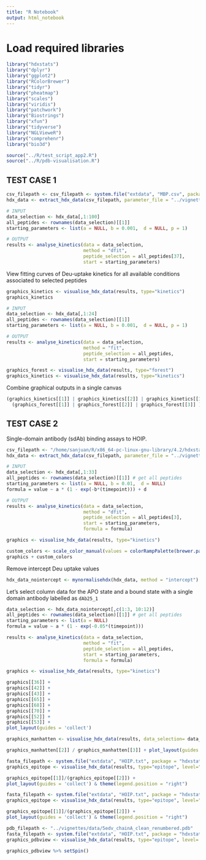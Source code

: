 ```yaml
---
title: "R Notebook"
output: html_notebook
---
```


# Load required libraries

```r
library("hdxstats")
library("dplyr")
library("ggplot2")
library("RColorBrewer")
library("tidyr")
library("pheatmap")
library("scales")
library("viridis")
library("patchwork")
library("Biostrings")
library("xfun")
library("tidyverse")
library("NGLVieweR")
library("comprehenr")
library("bio3d")
```


```r
source("../R/test_script_app2.R")
source("../R/pdb-visualisation.R")
```


## TEST CASE 1

```r
csv_filepath <- csv_filepath <- system.file("extdata", "MBP.csv", package = "hdxstats")
hdx_data <- extract_hdx_data(csv_filepath, parameter_file = "../vignettes/data/myparameters.hdxp")
```

```r
# INPUT
data_selection <- hdx_data[,1:100]
all_peptides <- rownames(data_selection)[[1]]
starting_parameters <- list(a = NULL, b = 0.001,  d = NULL, p = 1)

# OUTPUT
results <- analyse_kinetics(data = data_selection,
                            method = "dfit",
                            peptide_selection = all_peptides[37],
                            start = starting_parameters)
```

View fitting curves of Deu-uptake kinetics for all available conditions associated to selected peptides

```r
graphics_kinetics <- visualise_hdx_data(results, type="kinetics") 
graphics_kinetics
```

```r
# INPUT
data_selection <- hdx_data[,1:24]
all_peptides <- rownames(data_selection)[[1]]
starting_parameters <- list(a = NULL, b = 0.001,  d = NULL, p = 1)

# OUTPUT
results <- analyse_kinetics(data = data_selection,
                            method = "fit",
                            peptide_selection = all_peptides,
                            start = starting_parameters)
```


```r
graphics_forest <- visualise_hdx_data(results, type="forest")
graphics_kinetics <- visualise_hdx_data(results, type="kinetics")
```

Combine graphical outputs in a single canvas

```r
(graphics_kinetics[[1]] | graphics_kinetics[[2]] | graphics_kinetics[[3]]) /
  (graphics_forest[[1]] | graphics_forest[[2]] | graphics_forest[[3]] ) 
```


## TEST CASE 2

Single-domain antibody (sdAb) binding assays to HOIP.
```r
csv_filepath <- "/home/sanjuan/R/x86_64-pc-linux-gnu-library/4.2/hdxstats/extdata/N64184_1a2_state.csv"
hdx_data <- extract_hdx_data(csv_filepath, parameter_file = "../vignettes/data/N64184_1a2_state.hdxp")
```


```r
# INPUT 
data_selection <- hdx_data[,1:33]
all_peptides <- rownames(data_selection)[[1]] # get all peptides
starting_parameters <- list(a = NULL, b = 0.01,  d = NULL)
formula = value ~ a * (1 - exp(-b*(timepoint))) + d

# OUTPUT
results <- analyse_kinetics(data = data_selection, 
                            method = "dfit", 
                            peptide_selection = all_peptides[3], 
                            start = starting_parameters,
                            formula = formula)
```


```r
graphics <- visualise_hdx_data(results, type="kinetics")

custom_colors <- scale_color_manual(values = colorRampPalette(brewer.pal(8, name = "Set2"))(11))
graphics + custom_colors
```

Remove intercept Deu uptake values 

```r
hdx_data_nointercept <- mynormalisehdx(hdx_data, method = "intercept")
```

Let's select column data for the APO state and a bound state with a single domain antibody labelled as `dAb25_1` 
```r
data_selection <- hdx_data_nointercept[,c(1:3, 10:12)]
all_peptides <- rownames(data_selection)[[1]] # get all peptides
starting_parameters <- list(a = NULL)
formula = value ~ a * (1 - exp(-0.05*(timepoint)))

results <- analyse_kinetics(data = data_selection,
                            method = "fit",
                            peptide_selection = all_peptides, 
                            start = starting_parameters,
                            formula = formula)
```


```r
graphics <- visualise_hdx_data(results, type="kinetics")

graphics[[36]] + 
graphics[[42]] +
graphics[[43]] +
graphics[[65]] +
graphics[[68]] +
graphics[[70]] +
graphics[[52]] +
graphics[[53]] +
plot_layout(guides = 'collect')
```

```r
graphics_manhatten <- visualise_hdx_data(results, data_selection= data_selection, type="manhatten")

graphics_manhatten[[2]] / graphics_manhatten[[3]] + plot_layout(guides = 'collect')
```


```r
fasta_filepath <- system.file("extdata", "HOIP.txt", package = "hdxstats", mustWork = TRUE)
graphics_epitope <- visualise_hdx_data(results, type="epitope", level="peptide", fasta = fasta_filepath)

graphics_epitope[[1]]/(graphics_epitope[[2]]) + 
plot_layout(guides = 'collect') & theme(legend.position = "right")
```


```r
fasta_filepath <- system.file("extdata", "HOIP.txt", package = "hdxstats", mustWork = TRUE)
graphics_epitope <- visualise_hdx_data(results, type="epitope", level="residue", fasta = fasta_filepath)

graphics_epitope[[1]]/(graphics_epitope[[2]]) + 
plot_layout(guides = 'collect') & theme(legend.position = "right")
```

```r
pdb_filepath <- "../vignettes/data/5edv_chainA_clean_renumbered.pdb"
fasta_filepath <- system.file("extdata", "HOIP.txt", package = "hdxstats", mustWork = TRUE)
graphics_pdbview <- visualise_hdx_data(results, type="epitope", level= "residue", fasta= fasta_filepath, pdb= pdb_filepath)

graphics_pdbview %>% setSpin()
```


